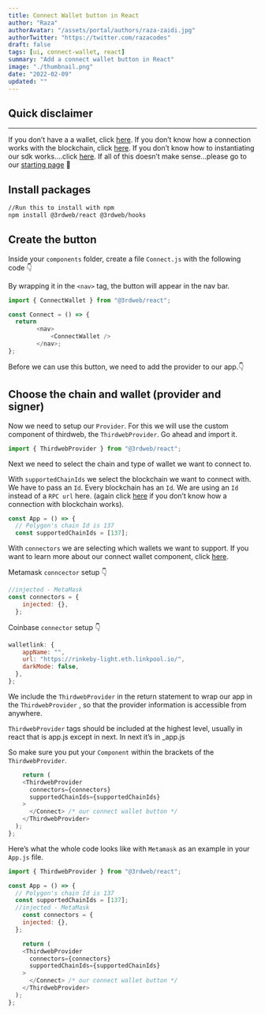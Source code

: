 ```yaml
---
title: Connect Wallet button in React
author: "Raza"
authorAvatar: "/assets/portal/authors/raza-zaidi.jpg"
authorTwitter: "https://twitter.com/razacodes"
draft: false
tags: [ui, connect-wallet, react]
summary: "Add a connect wallet button in React"
image: "./thumbnail.png"
date: "2022-02-09"
updated: ""
---
```


## Quick disclaimer

---

If you don’t have a a wallet, click [here](/portal/guides/create-a-metamask-wallet). If you don’t know how a connection works with the blockchain, click [here](/portal/learn/connect-to-blockchain). If you don’t know how to instantiating our sdk works....click [here](/portal/guides/sdk-guide). If all of this doesn’t make sense...please go to our [starting page](/portal/learn) 😬

## Install packages

```bash
//Run this to install with npm
npm install @3rdweb/react @3rdweb/hooks
```

## Create the button

Inside your `components` folder, create a file `Connect.js` with the following code 👇

By wrapping it in the `<nav>` tag, the button will appear in the nav bar.

```js:Connect.js
import { ConnectWallet } from "@3rdweb/react";

const Connect = () => {
  return
		<nav>
			<ConnectWallet />
		</nav>;
};
```

Before we can use this button, we need to add the provider to our app.👇

## Choose the chain and wallet (provider and signer)

Now we need to setup our `Provider`. For this we will use the custom component of thirdweb, the `ThirdwebProvider`. Go ahead and import it.

```js:App.js
import { ThirdwebProvider } from "@3rdweb/react";
```

Next we need to select the chain and type of wallet we want to connect to.

With `supportedChainIds` we select the blockchain we want to connect with. We have to pass an `Id`. Every blockchain has an `Id`. We are using an `Id` instead of a `RPC url` here. (again click [here](/portal/learn/connect-to-blockchain) if you don’t know how a connection with blockchain works).

```js:App.js
const App = () => {
  // Polygon's chain Id is 137
  const supportedChainIds = [137];

```

With `connectors` we are selecting which wallets we want to support. If you want to learn more about our connect wallet component, click [here](/portal/guides/add-connectwallet-to-your-website).

Metamask `conncector` setup 👇

```js:App.js
//injected - MetaMask
const connectors = {
    injected: {},
  };
```

Coinbase `connector` setup 👇

```js:App.js
walletlink: {
    appName: "",
    url: "https://rinkeby-light.eth.linkpool.io/",
    darkMode: false,
  },
};
```

We include the `ThirdwebProvider` in the return statement to wrap our app in the `ThirdwebProvider` , so that the provider information is accessible from anywhere.

`ThirdwebProvider` tags should be included at the highest level, usually in react that is app.js except in next. In next it’s in \_app.js

So make sure you put your `Component` within the brackets of the `ThirdwebProvider`.

```js:App.js
	return (
    <ThirdwebProvider
      connectors={connectors}
      supportedChainIds={supportedChainIds}
    >
      </Connect> /* our connect wallet button */
    </ThirdwebProvider>
  );
};
```

Here’s what the whole code looks like with `Metamask` as an example in your `App.js` file.

```js:App.js
import { ThirdwebProvider } from "@3rdweb/react";

const App = () => {
  // Polygon's chain Id is 137
  const supportedChainIds = [137];
  //injected - MetaMask
	const connectors = {
    injected: {},
  };

	return (
    <ThirdwebProvider
      connectors={connectors}
      supportedChainIds={supportedChainIds}
    >
      </Connect> /* our connect wallet button */
    </ThirdwebProvider>
  );
};
```
